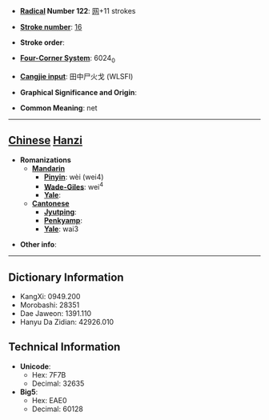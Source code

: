 * '''[[Wiktionary:Chinese radical index| Radical]] Number 122''': [[Wiktionary:Chinese radical index 网|网]]+11 strokes

* '''[[Wiktionary:Chinese total strokes index|Stroke number]]''': [[Wiktionary:Chinese total strokes index 16|16]]

* '''Stroke order''': 

* '''[[Wiktionary:Chinese four corner index|Four-Corner System]]''': 6024<sub>0</sub>

* '''[[Wiktionary:Chinese Cangjie index|Cangjie input]]''': 田中尸火戈 (WLSFI)

* '''Graphical Significance and Origin''': 

* '''Common Meaning''': net

----

== [[Chinese]] [[Hanzi]] ==

* '''Romanizations'''
** '''[[Mandarin]]'''
*** '''[[Pinyin]]''': wèi (wei4)
*** '''[[Wade-Giles]]''': wei<sup>4</sup>
*** '''[[Yale]]''': 
** '''[[Cantonese]]'''
*** '''[[Jyutping]]''':
*** '''[[Penkyamp]]''': 
*** '''[[Yale]]''': wai3

* '''Other info''': 

----

== Dictionary Information ==

* KangXi: 0949.200
* Morobashi: 28351
* Dae Jaweon: 1391.110
* Hanyu Da Zidian: 42926.010

== Technical Information ==

* '''Unicode''':
** Hex: 7F7B
** Decimal: 32635
* '''Big5''':
** Hex: EAE0
** Decimal: 60128